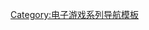 {{Navbox
| name  = 戰慄突擊系列
| title = 戰慄突擊系列
| state = {{{state|autocollapse}}}
| bodyclass = hlist

| group1 = 遊戲 
| list1  =
* [[极度恐慌]]
** [[戰慄突擊：復仇之路|復仇之路]]
** [[戰慄突擊：帕修斯的命令|帕修斯的命令]]
* [[极度恐慌2：起源计划|2：起源計畫]]
** [[戰慄突擊2：重生|重生]]
* [[极度恐慌3|3]]

| group2 = 獨立資料片
| list2 = 
*[[戰慄突擊：機密檔案|機密檔案]]

| group3 = 公司 
| list3 = 
* [[Monolith Productions]]
* [[维旺迪]]
* [[華納兄弟互動娛樂]]

}}<noinclude>
{{collapsible option}}

{{DEFAULTSORT:F.E.A.R.}}
[[Category:电子游戏系列导航模板]]
</noinclude>